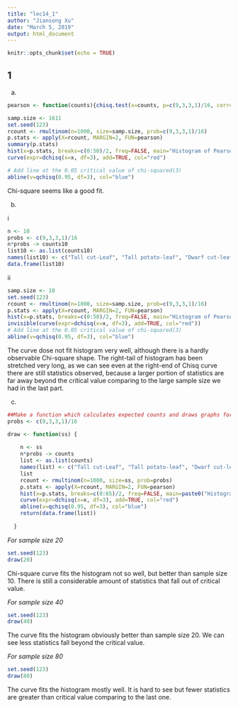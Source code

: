 ---
title: "lec14_1"
author: "Jiansong Xu"
date: "March 5, 2019"
output: html_document
---

```{r setup, include=FALSE}
knitr::opts_chunk$set(echo = TRUE)
```

## 1
(a)
```{r}
pearson <- function(counts){chisq.test(x=counts, p=c(9,3,3,1)/16, correct=FALSE)$statistic}

samp.size <- 1611
set.seed(123)
rcount <- rmultinom(n=1000, size=samp.size, prob=c(9,3,3,1)/16)
p.stats <- apply(X=rcount, MARGIN=2, FUN=pearson)
summary(p.stats)
hist(x=p.stats, breaks=c(0:50)/2, freq=FALSE, main="Histogram of Pearson Stats for Simulated Data")
curve(expr=dchisq(x=x, df=3), add=TRUE, col="red")

# Add line at the 0.05 critical value of chi-squared(3)
abline(v=qchisq(0.95, df=3), col="blue")
```

Chi-square seems like a good fit.

(b)

i
```{r}
n <- 10
probs <- c(9,3,3,1)/16
n*probs -> counts10
list10 <- as.list(counts10)
names(list10) <- c("Tall cut-Leaf", "Tall potato-leaf", "Dwarf cut-leaf", "Dwarf potato-leaf")
data.frame(list10)
```

ii
```{r, warning=FALSE}
samp.size <- 10
set.seed(123)
rcount <- rmultinom(n=1000, size=samp.size, prob=c(9,3,3,1)/16)
p.stats <- apply(X=rcount, MARGIN=2, FUN=pearson)
hist(x=p.stats, breaks=c(0:50)/2, freq=FALSE, main="Histogram of Pearson Stats for Simulated Data")
invisible(curve(expr=dchisq(x=x, df=3), add=TRUE, col="red"))
# Add line at the 0.05 critical value of chi-squared(3)
abline(v=qchisq(0.95, df=3), col="blue")
```

The curve dose not fit histogram very well, although there is a hardly observable Chi-square shape. The right-tail of histogram has been stretched very long, as we can see even at the right-end of Chisq curve there are still statistics observed, because a larger portion of statistics are far away beyond the critical value comparing to the large sample size we had in the last part. 

(c)
```{r}
##Make a function which calculates expected counts and draws graphs for convenience##
probs <- c(9,3,3,1)/16

draw <- function(ss) {
  
    n <- ss
    n*probs -> counts
    list <- as.list(counts)
    names(list) <- c("Tall cut-Leaf", "Tall potato-leaf", "Dwarf cut-leaf", "Dwarf potato-leaf")
    list
    rcount <- rmultinom(n=1000, size=ss, prob=probs)
    p.stats <- apply(X=rcount, MARGIN=2, FUN=pearson)
    hist(x=p.stats, breaks=c(0:65)/2, freq=FALSE, main=paste0("Histogram of Pearson Stats for Simulated Data"))
    curve(expr=dchisq(x=x, df=3), add=TRUE, col="red")
    abline(v=qchisq(0.95, df=3), col="blue")
    return(data.frame(list))
  
  }
```

_For sample size 20_
```{r,warning=FALSE}
set.seed(123)
draw(20)
```

Chi-square curve fits the histogram not so well, but better than sample size 10. There is still a considerable amount of statistics that fall out of critical value.

_For sample size 40_
```{r, warning=FALSE}
set.seed(123)
draw(40)
```

The curve fits the histogram obviously better than sample size 20. We can see less statistics fall beyond the critical value.

_For sample size 80_
```{r, warning=FALSE}
set.seed(123)
draw(80)
```

The curve fits the histogram mostly well. It is hard to see but fewer statistics are greater than critical value comparing to the last one.